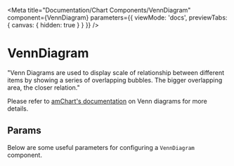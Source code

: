 
<Meta
  title="Documentation/Chart Components/VennDiagram"
  component={VennDiagram}
  parameters={{ viewMode: 'docs', previewTabs: { canvas: { hidden: true } } }}
/>

# VennDiagram

"Venn Diagrams are used to display scale of relationship between different items by showing a series of overlapping bubbles. The bigger overlapping area, the closer relation."

Please refer to [amChart's documentation](https://www.amcharts.com/docs/v4/chart-types/venn/) on Venn diagrams for more details.

## Params

Below are some useful parameters for configuring a `VennDiagram` component.

<Props of={VennDiagram} />
